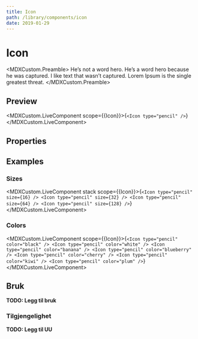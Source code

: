 ```yaml
---
title: Icon
path: /library/components/icon
date: 2019-01-29
---
```



# Icon

<MDXCustom.Preamble>
  He’s not a word hero. He’s a word hero because he was captured. I like text that wasn’t captured. Lorem Ipsum is the
  single greatest threat.
</MDXCustom.Preamble>

## Preview

<MDXCustom.LiveComponent scope={{Icon}}>{`<Icon type="pencil" />`}</MDXCustom.LiveComponent>

## Properties

## Examples

### Sizes

<MDXCustom.LiveComponent stack scope={{Icon}}>{`
  <Icon type="pencil" size={16} />
  <Icon type="pencil" size={32} />
  <Icon type="pencil" size={64} />
  <Icon type="pencil" size={128} />
`}</MDXCustom.LiveComponent>

### Colors

<MDXCustom.LiveComponent scope={{Icon}}>{`
  <Icon type="pencil" color="black" />
  <Icon type="pencil" color="white" />
  <Icon type="pencil" color="banana" />
  <Icon type="pencil" color="blueberry" />
  <Icon type="pencil" color="cherry" />
  <Icon type="pencil" color="kiwi" />
  <Icon type="pencil" color="plum" />
`}</MDXCustom.LiveComponent>

## Bruk

**TODO: Legg til bruk**

### Tilgjengelighet

**TODO: Legg til UU**
